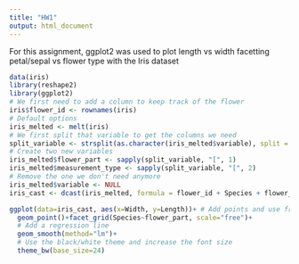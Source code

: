 ```yaml
---
title: "HW1"
output: html_document
---
```


For this assignment, ggplot2 was used to plot length vs width facetting petal/sepal vs flower type with the Iris dataset

```r
data(iris)
library(reshape2)
library(ggplot2)
# We first need to add a column to keep track of the flower
iris$flower_id <- rownames(iris)
# Default options
iris_melted <- melt(iris)
# We first split that variable to get the columns we need
split_variable <- strsplit(as.character(iris_melted$variable), split = "\\.")
# Create two new variables
iris_melted$flower_part <- sapply(split_variable, "[", 1)
iris_melted$measurement_type <- sapply(split_variable, "[", 2)
# Remove the one we don't need anymore
iris_melted$variable <- NULL
iris_cast <- dcast(iris_melted, formula = flower_id + Species + flower_part ~ measurement_type)
```


```r
ggplot(data=iris_cast, aes(x=Width, y=Length))+ # Add points and use free scales in the facet
  geom_point()+facet_grid(Species~flower_part, scale="free")+
  # Add a regression line
  geom_smooth(method="lm")+
  # Use the black/white theme and increase the font size
  theme_bw(base_size=24)
```